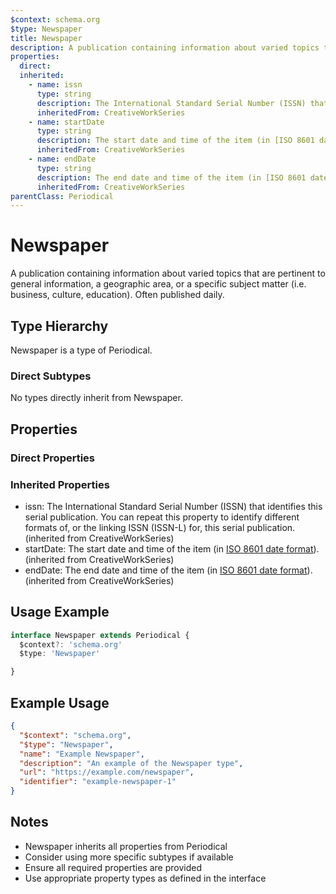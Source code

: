 ```yaml
---
$context: schema.org
$type: Newspaper
title: Newspaper
description: A publication containing information about varied topics that are pertinent to general information, a geographic area, or a specific subject matter (i.e. business, culture, education). Often published daily.
properties:
  direct:
  inherited:
    - name: issn
      type: string
      description: The International Standard Serial Number (ISSN) that identifies this serial publication. You can repeat this property to identify different formats of, or the linking ISSN (ISSN-L) for, this serial publication.
      inheritedFrom: CreativeWorkSeries
    - name: startDate
      type: string
      description: The start date and time of the item (in [ISO 8601 date format](http://en.wikipedia.org/wiki/ISO_8601)).
      inheritedFrom: CreativeWorkSeries
    - name: endDate
      type: string
      description: The end date and time of the item (in [ISO 8601 date format](http://en.wikipedia.org/wiki/ISO_8601)).
      inheritedFrom: CreativeWorkSeries
parentClass: Periodical
---
```

# Newspaper

A publication containing information about varied topics that are pertinent to general information, a geographic area, or a specific subject matter (i.e. business, culture, education). Often published daily.

## Type Hierarchy

Newspaper is a type of Periodical.

### Direct Subtypes

No types directly inherit from Newspaper.

## Properties

### Direct Properties



### Inherited Properties

- issn: The International Standard Serial Number (ISSN) that identifies this serial publication. You can repeat this property to identify different formats of, or the linking ISSN (ISSN-L) for, this serial publication. (inherited from CreativeWorkSeries)
- startDate: The start date and time of the item (in [ISO 8601 date format](http://en.wikipedia.org/wiki/ISO_8601)). (inherited from CreativeWorkSeries)
- endDate: The end date and time of the item (in [ISO 8601 date format](http://en.wikipedia.org/wiki/ISO_8601)). (inherited from CreativeWorkSeries)

## Usage Example

```typescript
interface Newspaper extends Periodical {
  $context?: 'schema.org'
  $type: 'Newspaper'

}
```

## Example Usage

```json
{
  "$context": "schema.org",
  "$type": "Newspaper",
  "name": "Example Newspaper",
  "description": "An example of the Newspaper type",
  "url": "https://example.com/newspaper",
  "identifier": "example-newspaper-1"
}
```

## Notes

- Newspaper inherits all properties from Periodical
- Consider using more specific subtypes if available
- Ensure all required properties are provided
- Use appropriate property types as defined in the interface
